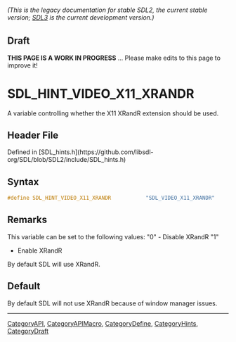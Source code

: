 ====== (This is the legacy documentation for stable SDL2, the current stable version; [https://wiki.libsdl.org/SDL3/ SDL3] is the current development version.) ======

== Draft ==

'''THIS PAGE IS A WORK IN PROGRESS''' ... Please make edits to this page to improve it!


<!-- #*^*^*^*^*See https://wiki.libsdl.org/SGEnumerations for details on editing this page*^*^*^*^* -->
= SDL_HINT_VIDEO_X11_XRANDR =

A variable controlling whether the X11 XRandR extension should be used.

== Header File ==

Defined in [SDL_hints.h](https://github.com/libsdl-org/SDL/blob/SDL2/include/SDL_hints.h)

== Syntax ==

<syntaxhighlight lang='c'>
#define SDL_HINT_VIDEO_X11_XRANDR           "SDL_VIDEO_X11_XRANDR"</syntaxhighlight>

== Remarks ==

This variable can be set to the following values: "0" - Disable XRandR "1"
* Enable XRandR

By default SDL will use XRandR.

== Default ==

By default SDL will not use XRandR because of window manager issues.

----
[[CategoryAPI]], [[CategoryAPIMacro]], [[CategoryDefine]], [[CategoryHints]], [[CategoryDraft]]
<!-- #See the Style Guide for instructions on editing the footer. -->


